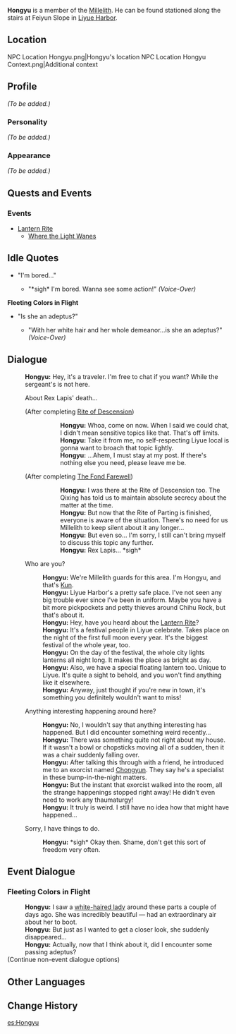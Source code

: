 {{Meta
<!-- REMOVE THIS TEMPLATE AFTER ADDING MISSING INFO -->
|missing_NPC_profile  = yes
}}
{{Character Infobox
|image            = NPC Hongyu.png
|region           = Liyue
|title            = Millelith
|affiliation      = Millelith
|type             = NPC
}}
'''Hongyu''' is a member of the [[Millelith]]. He can be found stationed along the stairs at Feiyun Slope in [[Liyue Harbor]].

==Location==
<gallery hideaddbutton="true" captionalign="center">
NPC Location Hongyu.png|Hongyu's location
NPC Location Hongyu Context.png|Additional context
</gallery>

==Profile==
<!--detailed story/lore information goes here-->
''(To be added.)''

===Personality===
''(To be added.)''

===Appearance===
''(To be added.)''

==Quests and Events==
===Events===
* [[Lantern Rite]]
** [[Where the Light Wanes]]

==Idle Quotes==
* "I'm bored..."
** {{A|VO Hongyu 01.ogg}} "*sigh* I'm bored. Wanna see some action!" ''(Voice-Over)''

'''Fleeting Colors in Flight'''
* "Is she an adeptus?"
** {{A|VO Hongyu 01 (Lantern Rite).ogg}} "With her white hair and her whole demeanor...is she an adeptus?" ''(Voice-Over)''

==Dialogue==
{{Dialogue start}}
:'''Hongyu:''' Hey, it's a traveler. I'm free to chat if you want? While the sergeant's is not here.
:{{DIcon}} About Rex Lapis' death...
:;(After completing [[Rite of Descension]])
:::'''Hongyu:''' Whoa, come on now. When I said we could chat, I didn't mean sensitive topics like that. That's off limits.
:::'''Hongyu:''' Take it from me, no self-respecting Liyue local is gonna want to broach that topic lightly.
:::'''Hongyu:''' ...Ahem, I must stay at my post. If there's nothing else you need, please leave me be.
:;(After completing [[The Fond Farewell]])
:::'''Hongyu:''' I was there at the Rite of Descension too. The Qixing has told us to maintain absolute secrecy about the matter at the time.
:::'''Hongyu:''' But now that the Rite of Parting is finished, everyone is aware of the situation. There's no need for us Millelith to keep silent about it any longer...
:::'''Hongyu:''' But even so... I'm sorry, I still can't bring myself to discuss this topic any further.
:::'''Hongyu:''' Rex Lapis... *sigh*
:{{DIcon}} Who are you?
::'''Hongyu:''' We're Millelith guards for this area. I'm Hongyu, and that's [[Kun]].
::'''Hongyu:''' Liyue Harbor's a pretty safe place. I've not seen any big trouble ever since I've been in uniform. Maybe you have a bit more pickpockets and petty thieves around Chihu Rock, but that's about it.
::'''Hongyu:''' Hey, have you heard about the [[Lantern Rite Festival|Lantern Rite]]?
::'''Hongyu:''' It's a festival people in Liyue celebrate. Takes place on the night of the first full moon every year. It's the biggest festival of the whole year, too.
::'''Hongyu:''' On the day of the festival, the whole city lights lanterns all night long. It makes the place as bright as day.
::'''Hongyu:''' Also, we have a special floating lantern too. Unique to Liyue. It's quite a sight to behold, and you won't find anything like it elsewhere.
::'''Hongyu:''' Anyway, just thought if you're new in town, it's something you definitely wouldn't want to miss!
:{{DIcon}} Anything interesting happening around here?
::'''Hongyu:''' No, I wouldn't say that anything interesting has happened. But I did encounter something weird recently...
::'''Hongyu:''' There was something quite not right about my house. If it wasn't a bowl or chopsticks moving all of a sudden, then it was a chair suddenly falling over.
::'''Hongyu:''' After talking this through with a friend, he introduced me to an exorcist named [[Chongyun]]. They say he's a specialist in these bump-in-the-night matters.
::'''Hongyu:''' But the instant that exorcist walked into the room, all the strange happenings stopped right away! He didn't even need to work any thaumaturgy!
::'''Hongyu:''' It truly is weird. I still have no idea how that might have happened...
:{{DIcon}} Sorry, I have things to do.
::'''Hongyu:''' *sigh* Okay then. Shame, don't get this sort of freedom very often.
{{Dialogue end}}

==Event Dialogue==
===Fleeting Colors in Flight===
{{Dialogue start}}
:'''Hongyu:''' I saw a [[Shenhe|white-haired lady]] around these parts a couple of days ago. She was incredibly beautiful &mdash; had an extraordinary air about her to boot.
:'''Hongyu:''' But just as I wanted to get a closer look, she suddenly disappeared...
:'''Hongyu:''' Actually, now that I think about it, did I encounter some passing adeptus?
;(Continue non-event dialogue options)
{{Dialogue end}}

==Other Languages==
{{Other Languages|default_hidden = 1
|en      = Hongyu
|zhs     = 宏宇
|zhs_rm  = Hóngyǔ
|zht     = 宏宇
|zht_rm  = Hóngyǔ
|ja      = 宏宇
|ja_rm   = Kou'u{{Assumed}}
|ko      = 홍{{tt|우|宇}}
|ko_rm   = Hong'u
|es      = Hongyu
|fr      = Hongyu
|ru      = Хун Юй
|th      = Hongyu
|vi      = Hongyu
|de      = Hongyu
|id      = Hongyu
|pt      = Hongyu
}}

==Change History==
{{Change History|1.0}}

[[es:Hongyu]]